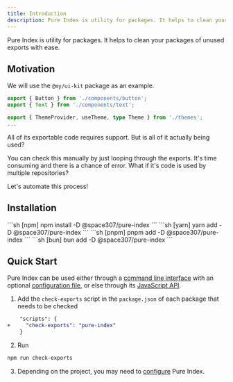 ```yaml
---
title: Introduction
description: Pure Index is utility for packages. It helps to clean your packages of unused exports with ease.
---
```



Pure Index is utility for packages. It helps to clean your packages of unused exports with ease.

## Motivation

We will use the `@my/ui-kit` package as an example.

```ts title="ui-kit/index.ts"
export { Button } from './components/button';
export { Text } from './components/text';

export { ThemeProvider, useTheme, type Theme } from './themes';
...
```

All of its exportable code requires support. But is all of it actually being used?

You can check this manually by just looping through the exports. It's time consuming and there is a chance of error. What if it's code is used by multiple repositories?

Let's automate this process!

## Installation

<Tabs>
<TabItem label="npm">
  ```sh [npm]
    npm install -D @space307/pure-index
  ```
  </TabItem>
  <TabItem label="yarn">
  ```sh [yarn]
    yarn add -D @space307/pure-index
  ```
  </TabItem>
   <TabItem label="pnpm">
  ```sh [pnpm]
    pnpm add -D @space307/pure-index
  ```
  </TabItem>
  <TabItem label="bun">
  ```sh [bun]
    bun add -D @space307/pure-index
  ```
  </TabItem>
</Tabs>

## Quick Start

Pure Index can be used either through a [command line interface](/pure-index/intro/cli) with an optional [configuration file](/pure-index/reference/configuration), or else through its [JavaScript API](/pure-index/intro/js-api).

1. Add the `check-exports` script in the `package.json` of each package that needs to be checked

```diff
    "scripts": {
+     "check-exports": "pure-index"
    }
```

2. Run

```sh
npm run check-exports
```

3. Depending on the project, you may need to [configure](/pure-index/reference/configuration) Pure Index.
